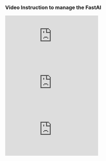 ### Video Instruction to manage the FastAI

<div className="mt-6 border border-2 border-gray-300 rounded-md overflow-hidden">
  <div className="relative pb-[56.25%] h-0">
    <iframe
      className="absolute top-0 left-0 w-full h-full"
      src="https://www.youtube.com/embed/MfAcTWwE-Fw"
      title="YouTube video player"
      frameborder="0"
      allow="accelerometer; autoplay; clipboard-write; encrypted-media; gyroscope; picture-in-picture; web-share"
      allowfullscreen
    ></iframe>
  </div>
</div>

<div className="mt-6 border border-2 border-gray-300 rounded-md overflow-hidden">
  <div className="relative pb-[56.25%] h-0">
    <iframe
      className="absolute top-0 left-0 w-full h-full"
      src="https://www.youtube.com/embed/TLBvNneArpw"
      title="YouTube video player"
      frameborder="0"
      allow="accelerometer; autoplay; clipboard-write; encrypted-media; gyroscope; picture-in-picture; web-share"
      allowfullscreen
    ></iframe>
  </div>
</div>

<div className="mt-6 border border-2 border-gray-300 rounded-md overflow-hidden">
  <div className="relative pb-[56.25%] h-0">
    <iframe
      className="absolute top-0 left-0 w-full h-full"
      src="https://www.youtube.com/embed/lXIdB7Wkmq4"
      title="YouTube video player"
      frameborder="0"
      allow="accelerometer; autoplay; clipboard-write; encrypted-media; gyroscope; picture-in-picture; web-share"
      allowfullscreen
    ></iframe>
  </div>
</div>
